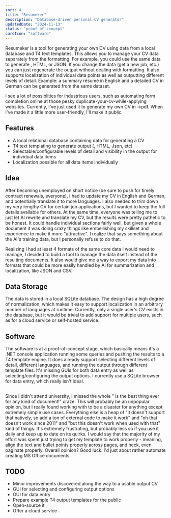 ```yaml
---
sort: 4
title: "Resumeker"
description: "Database-driven personal CV generator"
updatedDate: "2024-11-13"
status: "proof of concept"
cardIcon: "software"
---
```



Resumeker is a tool for generating your own CV using data from a local
database and T4 text templates. This allows you to manage your CV data
separately from the formatting. For example, you could use the same data
to generate <Latex />, HTML, or JSON. If you change the data (get a new
job, etc.) you can just regenerate the output without dealing with
formatting. It also supports localization of individual data points as
well as outputting different levels of detail. Example: a summary résumé
in English and a detailed CV in German can be generated from the same
dataset.

I see a lot of possiblities for industrious users, such as automating
form completion online at those pesky duplicate-your-cv-while-applying
websites. Currently, I've just used it to generate my own CV in <Latex/>->pdf. When I've made it a little more user-friendly, I'll make it
public.

## Features
  * A local relational database containing data for generating a CV
  * T4 text templating to generate output (<Latex />, HTML, Json, etc)
  * Selectable/configurable levels of detail and visibility in the output for individual data items
  * Localization possible for all data items individually

## Idea
After becoming unemployed on short notice (be sure to push for timely
contract renewals, everyone), I had to update my CV in English and
German, and potentially translate it to more languages. I also needed to
trim down my very lengthy CV for certain job applications, but I wanted
to keep the full details available for others. At the same time,
everyone was telling me to just let AI rewrite and translate my CV, but
the results were pretty pathetic to be honest. It could handle
individual sections fairly well, but given a whole document it was doing
crazy things like embellishing my skillset and experience to make it
more "attractive". I realize that says something about the AI's training
data, but I personally refuse to do that.

Realizing I had at least 4 formats of the same core data I would need to
manage, I decided to build a tool to manage the data itself instead of
the resulting documents. It also would give me a way to export my data
into formats that could be more easily handled by AI for summarization
and localization, like JSON and CSV.

## Data Storage
The data is stored in a local SQLite database. The design has a high
degree of normalization, which makes it easy to support localization in
an arbitrary number of languages at runtime. Currently, only a single
user's CV exists in the database, but it would be trivial to add support
for multiple users, such as for a cloud service or self-hosted service.

## Software
The software is at a proof-of-concept stage, which basically means it's
a .NET console application running some queries and pushing the results
to a T4 template engine. It does already support selecting different
levels of detail, different languages, and running the output through
different template files. It's missing GUIs for both data entry as well
as selecting/configuring the output options. I currently use a SQLite
browser for data entry, which really isn't ideal.

## <Latex />
Since I didn't attend university, I missed the whole "<Latex /> is the best
thing ever for any kind of document!" craze. This will probably be an unpopular
opinion, but I really found working with <Latex /> to be a disaster for anything
except extremely simple use cases. Everything else is a heap of "it doesn't
support that natively, so add a ton of external code to make it work" and
"oh that doesn't work since 2011" and "but this doesn't work when used with
that" kind of things. It's extremely frustrating, but probably less so if
you use it daily and keep up to date on its quirks. I would say that the
majority of my effort was spent just trying to get my <Latex /> template
to work properly - meaning, align the text and bullet points properly across
pages, and heck, even paginate properly. Overall opinion? Good luck. I'd
just about rather automate creating MS Office documents.

## TODO
  * Minor improvements discovered along the way to a usable output CV
  * GUI for selecting and configuring output options
  * GUI for data entry
  * Prepare example T4 output templates for the public
  * Open-source it
  * Offer a cloud service